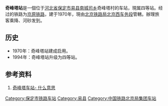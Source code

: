 {{Infobox China railway station
|车站名称 = 奇峰塔站
|图片 = 
|图片介绍 = 
|其他名称 = 
|车站拼音 = Qifengta
|英文名称 = Qifengta Railway Station
|车站代码 = 14270<ref>{{cite book|title=中华人民共和国铁路车站代码（GB/T 10302-2010）|publisher=中国标准出版社|year=2010|isbn=155066140495|ignore-isbn-error=true|pages=28}}</ref>
|电报码 = QVP<ref>{{cite book|author=铁道部电子计算技术中心, 铁道部运输局|title=铁路车站站名代码表：TMIS使用|publisher=中国铁道出版社|location=北京|year=1998|isbn=9787113030995|pages=14}}</ref>
|拼音码 = QFT
|车站类型 = 客运站、貨運站
|开通运营 = 1970年
|address = [[中华人民共和国|中华人民共和国]][[河北省|河北省]][[保定市|保定市]][[易县|易县]][[南城司乡|南城司乡]]奇峰塔村
|坐标 = {{coord|39.489198|115.225098|display=inline,title}}
|归属 = [[北京铁路局|北京铁路局]][[北京西车务段|北京西车务段]]
|线路 = [[京原铁路|京原铁路]]
|车站等级 = [[四等站|四等站]]
|月台数目 = 1
}}
'''奇峰塔站'''是一個位于[[河北省|河北省]][[保定市|保定市]][[易县|易县]][[南城司乡|南城司乡]]奇峰塔村的车站，現属四等站。经过的铁路为[[京原铁路|京原铁路]]，建于1970年，現由[[北京铁路局|北京铁路局]][[北京西车务段|北京西车务段]]管轄。辦理旅客乘降、河砂发到。

==历史==
*1970年：奇峰塔站建成启用。
*1994年：奇峰塔站升级为四等站。
==参考资料==
{{reflist}}
#[https://web.archive.org/web/20160304204934/http://hanyu.iciba.com/wiki/5623622.shtml 奇峰塔车站- 什么意思]

{{京原铁路}}
{{China-rail-stub}}

[[Category:保定市铁路车站|Category:保定市铁路车站]]
[[Category:易县|Category:易县]]
[[Category:中国铁路北京局集团车站|Category:中国铁路北京局集团车站]]